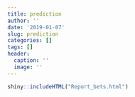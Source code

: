 ```yaml
---
title: prediction
author: ''
date: '2019-01-07'
slug: prediction
categories: []
tags: []
header:
  caption: ''
  image: ''
---
```


```r
shiny::includeHTML("Report_bets.html") 
```